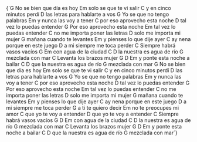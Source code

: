 <LyricsAndChords>
{`G
No se bien que día es hoy
Em
solo se que te vi salir
     C
y en cinco minutos perdí
      D
las letras para hablarte a vos
G
Yo se que no tengo palabras
Em
y nunca las voy a tener
    C
por eso aprovecho esta noche
    D
tal vez lo puedas entender
G
Por eso aprovecho esta noche
Em
tal vez lo puedas entender
    C
no me importa poner las letras
    D
solo me importa mi mujer
G
mañana cuando te levantes
Em
y pienses lo que dije ayer
    C
ay nena porque en este juego
    D
a mi siempre me toca perder
C
Siempre habrá vasos vacíos
G                 Em
con agua de la ciudad
      C                D
la nuestra es agua de río
               G
mezclada con mar
C
Levanta los brazos mujer
G         D           Em
y ponte esta noche a bailar
        C                  D
que la nuestra es agua de río
              G
mezclada con mar
G
No se bien que día es hoy
Em
solo se que te vi salir
     C
y en cinco minutos perdí
      D
las letras para hablarte a vos
G
Yo se que no tengo palabras
Em
y nunca las voy a tener
    C
por eso aprovecho esta noche
    D
tal vez lo puedas entender
G
Por eso aprovecho esta noche
Em
tal vez lo puedas entender
    C
no me importa poner las letras
    D
solo me importa mi mujer
G
mañana cuando te levantes
Em
y pienses lo que dije ayer
    C
ay nena porque en este juego
    D
a mi siempre me toca perder
  G
a ti te quiero decir
Em
no te preocupes mi amor
C
que yo te voy a entender
D
que yo te voy a entender
C
Siempre habrá vasos vacíos
G         D       Em
con agua de la ciudad
      C                D
la nuestra es agua de río
               G
mezclada con mar
C
Levanta los brazos mujer
G         D           Em
y ponte esta noche a bailar
        C                  D
que la nuestra es agua de río
              G
mezclada con mar`}
</LyricsAndChords>
